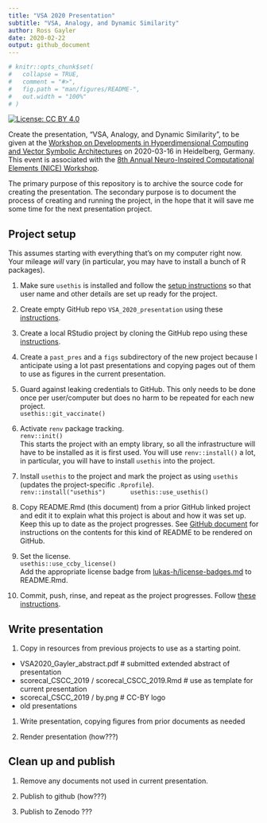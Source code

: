 ```yaml
---
title: "VSA 2020 Presentation"
subtitle: "VSA, Analogy, and Dynamic Similarity"
author: Ross Gayler
date: 2020-02-22
output: github_document
---
```


<!-- README.md is generated from README.Rmd. Please edit that file -->

```r

# knitr::opts_chunk$set(
#   collapse = TRUE,
#   comment = "#>",
#   fig.path = "man/figures/README-",
#   out.width = "100%"
# )

```

<!-- badges: start -->
[![License: CC BY 4.0](https://img.shields.io/badge/License-CC%20BY%204.0-lightgrey.svg)](https://creativecommons.org/licenses/by/4.0/)
<!-- [![DOI](https://zenodo.org/badge/205238383.svg)](https://zenodo.org/badge/latestdoi/205238383) -->
<!-- [![Launch Rstudio Binder](http://mybinder.org/badge_logo.svg)](https://mybinder.org/v2/gh/rgayler/scorecal_CSCC_2019/master?urlpath=rstudio) -->
<!-- badges: end -->

Create the presentation, "VSA, Analogy, and Dynamic Similarity", to be given 
at the [Workshop on Developments in Hyperdimensional Computing and Vector Symbolic Architectures](https://sites.google.com/view/vsaworkshop2020/home)
on 2020-03-16
in Heidelberg, Germany.
This event is associated with the [8th Annual Neuro-Inspired Computational Elements (NICE) Workshop](https://niceworkshop.org/nice-2020/).

The primary purpose of this repository is to archive the source code for creating the presentation.
The secondary purpose is to document the process of creating and running the project,
in the hope that it will save me some time for the next presentation project.

## Project setup

This assumes starting with everything that's on my computer right now.
Your mileage *will* vary
(in particular, you may have to install a bunch of R packages).

1. Make sure `usethis` is installed
and follow the [setup instructions](https://usethis.r-lib.org/articles/articles/usethis-setup.html) 
so that user name and other details are set up ready for the project.

1. Create empty GitHub repo `VSA_2020_presentation`
using these [instructions](https://happygitwithr.com/new-github-first.html#make-a-repo-on-github-2).

1. Create a local RStudio project by cloning the GitHub repo
using these [instructions](https://happygitwithr.com/new-github-first.html#new-rstudio-project-via-git-clone).

1. Create a `past_pres` and a `figs` subdirectory of the new project
because I anticipate using a lot past presentations and copying pages out of them 
to use as figures in the current presentation.

1. Guard against leaking credentials to GitHub.
This only needs to be done once per user/computer
but does no harm to be repeated for each new project.  
    ```
    usethis::git_vaccinate()
    ```

1. Activate `renv` package tracking.  
    ```
    renv::init()
    ```  
    This starts the project with an empty library,
    so all the infrastructure will have to be installed as it is first used.
    You will use `renv::install()` a lot,
    in particular, you will have to install `usethis` into the project.

1. Install `usethis` to the project and mark the project as using `usethis`
(updates the project-specific `.Rprofile`).  
    ```
    renv::install("usethis")  
    usethis::use_usethis()
    ```

1. Copy README.Rmd (this document) from a prior GitHub linked project
and edit it to explain what this project is about and how it was set up.
Keep this up to date as the project progresses.
See [GitHub document](https://rmarkdown.rstudio.com/github_document_format.html)
for instructions on the contents for this kind of README to be rendered on GitHub.

1. Set the license.  
    ```
    usethis::use_ccby_license()
    ```  
    Add the appropriate license badge from [lukas-h/license-badges.md](https://gist.github.com/lukas-h/2a5d00690736b4c3a7ba) to README.Rmd.

1. Commit, push, rinse, and repeat as the project progresses.
Follow [these instructions](https://happygitwithr.com/new-github-first.html#make-local-changes-save-commit-1).

## Write presentation

1. Copy in resources from previous projects to use as a starting point.  
  * VSA2020_Gayler_abstract.pdf # submitted extended abstract of presentation
  * scorecal_CSCC_2019 / scorecal_CSCC_2019.Rmd # use as template for current presentation
  * scorecal_CSCC_2019 / by.png # CC-BY logo
  * old presentations

1. Write presentation, copying figures from prior documents as needed

1. Render presentation (how???)

## Clean up and publish

1. Remove any documents not used in current presentation.

2. Publish to github (how???)

3. Publish to Zenodo ???





